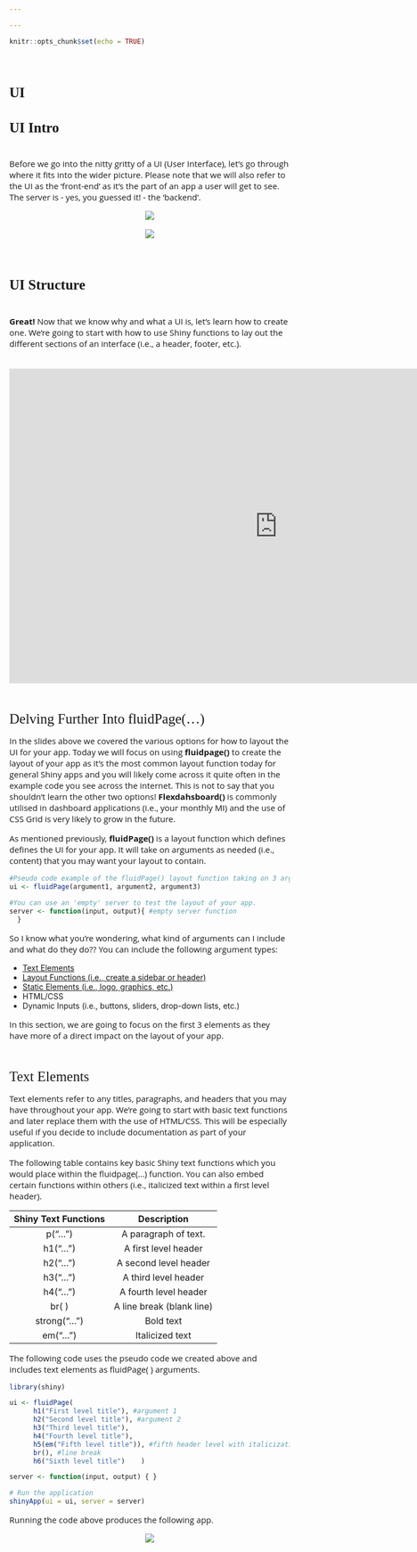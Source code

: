 ```yaml
---

---
```

<style>
@import url('https://fonts.googleapis.com/css?family=Scope+One&display=swap');
@import url('https://fonts.googleapis.com/css?family=Scope+One|Unica+One&display=swap&subset=latin-ext');
@import url('https://fonts.googleapis.com/css?family=Open+Sans&display=swap');

h1,h2 {font-family: 'Unica One', cursive;
  font-size: 25px;}
p2 {font-family: 'Unica One', cursive;
  font-size: 25px;}       
p {font-family: 'Open Sans', sans-serif;
  font-size: 15px;}   
</style>
  ```r
knitr::opts_chunk$set(echo = TRUE)
```
&nbsp;    


# UI {.tabset .tabset-fade}  

## UI Intro  
&nbsp;    
Before we go into the nitty gritty of a UI (User Interface), let's go through where it fits into the wider picture. Please note that we will also refer to the UI as the 'front-end' as it's the part of an app a user will get to see. The server is - yes, you guessed it! - the 'backend'.
&nbsp;  

<center>
  ![](2.UI_Intro_a.png)
<br><br>
  ![](2.UI_Intro_b.png)
</center>
  &nbsp;  

## UI Structure  
&nbsp;  
**Great!** Now that we know why and what a UI is, let's learn how to create one. We're going to start with how to use Shiny functions to lay out the different sections of an interface (i.e., a header, footer, etc.).  
&nbsp;  

<center>
<iframe src="https://4mosteurope.sharepoint.com/sites/traininganddevelopment/_layouts/15/Doc.aspx?sourcedoc={2d107d5a-b149-495d-bbc9-56f4abc225c4}&amp;action=embedview&amp;wdAr=1.7777777777777777" width="962px" height="565px" frameborder="0">This is an embedded <a target="_blank" href="https://office.com">Microsoft Office</a> presentation, powered by <a target="_blank" href="https://office.com/webapps">Office</a>.</iframe>
</center>
&nbsp;  

<p2>Delving Further Into fluidPage(...)</p2>
&nbsp;  

<p>
In the slides above we covered the various options for how to layout the UI for your app. Today we will focus on using **fluidpage()** to create the layout of your app as it's the most common layout function today for general Shiny apps and you will likely come across it quite often in the example code you see across the internet. This is not to say that you shouldn't learn the other two options! **Flexdahsboard()** is commonly utilised in dashboard applications (i.e., your monthly MI) and the use of CSS Grid is very likely to grow in the future.</p>  

<p>As mentioned previously, **fluidPage()** is a layout function which defines defines the UI for your app. It will take on arguments as needed (i.e., content) that you may want your layout to contain.</p>

```r
#Pseudo code example of the fluidPage() layout function taking on 3 arguments
ui <- fluidPage(argument1, argument2, argument3)

#You can use an 'empty' server to test the layout of your app.
server <- function(input, output){ #empty server function
  }
```
<p>So I know what you're wondering, what kind of arguments can I include and what do they do??
  You can include the following argument types:
  <ul>
  <li><a href="#targetname">Text Elements</a></li>
  <li><a href="#targetlayout">Layout Functions (i.e., create a sidebar or header)</a></li>
  <li><a href="#targetstatic">Static Elements (i.e., logo, graphics, etc.)</a></li>
  <li>HTML/CSS</li>
  <li>Dynamic Inputs (i.e., buttons, sliders, drop-down lists, etc.)</li>
  </ul>
In this section, we are going to focus on the first 3 elements as they have more of a direct impact on the layout of your app. 

<br>  

<p2><a name="targetname">Text Elements</a></p2>

<p>Text elements refer to any titles, paragraphs, and headers that you may have throughout your app. We're going to start with basic text functions and later replace them with the use of HTML/CSS. This will be especially useful if you decide to include documentation as part of your application.</p>

<p>The following table contains key basic Shiny text functions which you would place within the fluidpage(...) function. You can also embed certain functions within others (i.e., italicized text within a first level header).</p>

  | Shiny Text Functions | Description |
  |:---------:|:---------:|
  | p("...") | A paragraph of text. |
  | h1("...") | A first level header |
  | h2("...") | A second level header |
  | h3("...") | A third level header |
  | h4("...") | A fourth level header |
  | br( ) | A line break (blank line) |
  | strong("...") | Bold text |
  | em("...") | Italicized text|

<p>The following code uses the pseudo code we created above and includes text elements as fluidPage( ) arguments.</p>
```r
library(shiny)

ui <- fluidPage(
      h1("First level title"), #argument 1
      h2("Second level title"), #argument 2
      h3("Third level title"),
      h4("Fourth level title"),
      h5(em("Fifth level title")), #fifth header level with italicization
      br(), #line break
      h6("Sixth level title")    )

server <- function(input, output) { }

# Run the application 
shinyApp(ui = ui, server = server)
```

<p>Running the code above produces the following app.</p>

<center>
<div style="width:50%; height:30%">
![](textapp_ex.png)
</div>
</center>

<br>
<p>As you can see, it's fairly straightforward to add text in your interface. Each text function applies the same format assigned to that particular function (i.e., h1 will always produce bold, large text). This is very similar to applying the same formatting to headers in documentation which you find in Microsoft Word.</p>
<center>
<div style="width:50%; height:30%">
![](wordformat.png)
</div>
</center>
<br>
<p>To create your own text styles, you will learn to use HTML tags later in the training. Don't worry, we will get there!</p>
<br>
<style>
div.blue {background-color:#0f0f4b; border-radius:5px; padding:20px;}
</style>

<div class="blue">
<font color="white">
<img style="width:30px; height:25px" src="whitecomp.png"> <p style="font-size:15px; display:inline;"> Let's have a little fun and practice - Using the commands you've just learned, see if you can create the following app:</p></img>

<div class = "row">
<div class = "col-md-6">
![](starsapp_ex.png)

</div>
<div class = "col-md-6">
<div id="testing2" style="display:none;">
```r
library(shiny)

ui <- fluidPage(
  h4(em("A long time ago")), 
  h2(em("in a galaxy")), 
  h1(em("far, far away..."))  )

server <- function(input, output) { }

# Run the application 
shinyApp(ui = ui, server = server)
```
</div>

<button onclick="myFunction()"><p style="color:#696969">Click me if you've tried!</p></button>

<p id="demo2"></p>

<script>
function myFunction() {
  var x = document.getElementById("testing2").innerHTML;
  document.getElementById("demo2").innerHTML = x;
}
</script>

</div>
</div>
</font>
</div>
<br>

&nbsp;  

<p2><a name="targetlayout">Shiny UI Layout Functions</a></p2>

<p>The following table contains  the various layout options that you can use. It is not an exhaustive list but does contain the functions you are most likely to need or come across. Non-fluidPage layout options are listed toward the bottom. </p>
  
  |  Shiny UI Functions  |      Description      |
  |:---------------------|:----------------------|
  | [fluidPage()](https://shiny.rstudio.com/reference/shiny/0.14/column.html)| All fluidPage layouts must start with this function |
  | fluidRow() | Creates a row to separate content vertically       |
  | [column()](https://shiny.rstudio.com/reference/shiny/latest/column.html)   | Passed to fluidRow to separate content horizontally |
  | [titlePanel()](https://shiny.rstudio.com/reference/shiny/0.14/titlePanel.html)   | Creates a panel containing the application title.  |
  | [headerPanel()](https://shiny.rstudio.com/reference/shiny/0.11/headerPanel.html)  | Creates a header panel        |
  | [sidebarLayout()](https://shiny.rstudio.com/reference/shiny/0.14/sidebarLayout.html)| Creates sidebar to add content|
  | [sidebarPanel()](https://shiny.rstudio.com/reference/shiny/0.14/sidebarPanel.html) | The side Panel argument passed to sidebarLayout()  |
  | [mainPanel()](https://shiny.rstudio.com/reference/shiny/0.14/mainPanel.html)    | The main Panel argument passed to sidebarLayout()  |
  | [tabsetPanel()](https://shiny.rstudio.com/reference/shiny/0.14/tabsetPanel.html)  | Creates tabs on which you can add different content|
  | [tabPanel()](https://shiny.rstudio.com/reference/shiny/0.14/tabPanel.html)     | A tab passed to tabsetPanel() |
  | [conditionalPanel()](https://shiny.rstudio.com/reference/shiny/0.11/conditionalPanel.html)| Creates a panel which exists when a condition is met |
  | [navbarPage()](https://shiny.rstudio.com/reference/shiny/1.0.5/navbarPage.html)   | Creates a page with a navigation bar at the top     |
  | [navlistPanel()](https://shiny.rstudio.com/reference/shiny/latest/navlistPanel.html) | Similar to tabPanel except that navigation is on the left instead of the top|
  | [wellPanel()](https://shiny.rstudio.com/reference/shiny/0.11/wellPanel.html)| Creates a panel with a slightly inset border and grey background |
  | [inputPanel()](https://shiny.rstudio.com/reference/shiny/0.11/inputPanel.html) | A flowLayout with a grey border and light grey background|
  | [absolutePanel()](https://shiny.rstudio.com/reference/shiny/0.12.1/absolutePanel.html) | Creates a panel whose contents are absolutely positioned |
  | [splitLayout()](https://shiny.rstudio.com/reference/shiny/0.14/splitLayout.html)  | Lays out elements horizontally, dividing the available horizontal space into equal parts (by default)|
  | [verticalLayout()](https://shiny.rstudio.com/reference/shiny/0.14/verticalLayout.html) | Create a container that includes one or more rows of content (each element passed to the container will appear on it's own line in the UI)|
| [flowLayout()](https://shiny.rstudio.com/reference/shiny/0.14/flowLayout.html) | Lays out elements in a left-to-right, top-to-bottom arrangement|


<p>
You can embed certain functions inside of others, such as tabPanel( ) inside of tabsetPanel( ) or the use of sidebarPanel( ) inside of sidebarLayout( ). And yes, you could even embed sidebarLayout( ) inside of tabsetPanel( )! Just remember to separate each of these functions with a comma.
</p>

<p>Today, we will build two fairly basic, but common layouts - the Sidebar Layout and an application using tabs.We will also quickly cover a simple example using fluidRow. Let's start with the Sidebar Layout:</p>
<center>
![](tabapp_ex.png)
</center>
<br>
<p>The code below produces the app. I've included some code that you will not understand until we go through control widgets but is there so you can view the layout.</p>

```r
library(shiny)
library(datasets)
data("faithful") #in build dataset

#Sidebar Layout 
ui <- fluidPage( #All layout functions are held here
  titlePanel("Hello 4most!"),
  sidebarLayout(
    sidebarPanel( #sidebarPanel feed into the sidebarLayout
      # Input: Slider for the number of bins - Not expected to know this yet
      sliderInput(inputId = "bins",
                  label = "Number of bins:",
                  min = 1, max = 50, value = 30) ),
    mainPanel( #mainPanel to the right of the sidebarPanel 
      #displays output - Not expected to know this yet
      plotOutput(outputID="distplot") )
  )
)

server <- function(input, output) {
  # Histogram of the Old Faithful Geyser Data - Not expected to know this yet
    output$distPlot <- renderPlot({
      x    <- faithful$waiting
      bins <- seq(min(x), max(x), length.out = input$bins + 1)
      hist(x, breaks = bins, col = "#75AADB", border = "white",
           xlab = "Waiting time to next eruption (in mins)",
           main = "Histogram of waiting times")})
}

# Run the application 
shinyApp(ui = ui, server = server)
```
<br>
<p>Now let's create an application with a sidebar and content on different tabs!</p>

<center>
![](acttab_ex.png)
</center>
<br>
<p>As above, there are control widgets that we've not covered yet and are included for illustration purposes</p>
```r
library(shiny)

ui <- fluidPage(
  br(), #included for some vertical space at the top
  sidebarLayout( #holds sidebarPanel and mainPanel
    sidebarPanel(
        radioButtons("dist", "Distribution type:",
                     c("Normal" = "norm", "Uniform" = "unif",
                       "Log-normal" = "lnorm", "Exponential" = "exp")),
        br(),
        sliderInput("n", "Number of observations:",
                    value = 500, min = 1, max = 1000)
    ),
    mainPanel( #Place the tabs within the main panel
      tabsetPanel(type = "tabs",
                  tabPanel("Plot", plotOutput("plot")), #First tab and content
                  tabPanel("Summary", verbatimTextOutput("summary")), #Second tab
                  tabPanel("Table", tableOutput("table")) # Third tab and content
      ))
  ))

server <- function(input, output) {
  # Reactive expression to generate the requested distribution ----
  d <- reactive({
        dist <- switch(input$dist,
                       norm = rnorm, unif = runif,
                       lnorm = rlnorm, exp = rexp, rnorm)
        dist(input$n) })
  
  # Generate a plot of the data - Displayed on first tab
  output$plot <- renderPlot({
        dist <- input$dist
        n <- input$n
        hist(d(), main = paste("r", dist, "(", n, ")", sep = ""),
                  col = "#75AADB", border = "white") })
  
  # Generate a summary of the data - Displayed on second tab
  output$summary <- renderPrint({ summary(d()) })
  
  # Generate an HTML table view of the data - Displayed on third tab
  output$table <- renderTable({  d() })
}

shinyApp(ui, server)
```
<br>
<p>The next example covers the use of fluidRow( ). fluidRow can include further layout functions (such as column as illustrated below) or specific content that you want to lay within the same row. Content outside of fluidRow( ) will fall in a different vertical space. For example, the titlePanel( ) containing "Hello 4most!" is outside of fluidRow( ) and therefore the content is not on the same row as the text and 4most logo:</p>
<center>
![](fluidRow_ex.png)
</center>
<br>
```r
library(shiny)

#Sidebar Layout
ui <- fluidPage(
  titlePanel("Hello 4most!"),
  fluidRow( #Insert 3 columns adding up to the 12 unit width used in fluidPage()
    column(3, h1("Column Width 3")), #This column (width=3)can remain empty for empty space
    column(6, img(src="4Most.png", height = 100, width = 100, align ="left")),
    column(3, h1("Column Width 3")) #Third column with width 3
  )
)

server <- function(input, output) {
  #Empty for this example }  
shinyApp(ui = ui, server = server)
```
&nbsp; 

<p>
In the following section, we'll look at a simplified version of the 4most Economic Model tool and how to recreate the layout. As a final step, we'll also cover conditionalPanels. 
</p>
&nbsp;  

<p2>shinyDashboard with Eduardo</p2>
&nbsp;  
<p>Below we've embedded a Shiny app built by our very own Eduardo Cortes which illustrates the use of shinyDashboard - an alternative to using fluidPage( ). Depending on the motivation behind your app, using shinyDashboard may make more sense.[Right click to open separately](https://eduardo2c.shinyapps.io/analytics_summit/)</p>

<center>
<iframe width="100%" height="550" src="https://eduardo2c.shinyapps.io/analytics_summit/" scrolling= "yes"></iframe>
</center> 

<p>Let's walk through the creation of the app with Eduardo:</p>

<center>
<iframe src="https://4mosteurope.sharepoint.com/sites/traininganddevelopment/_layouts/15/Doc.aspx?sourcedoc={627d0bd9-2c0c-4e3a-99a5-b8cc04c8c98a}&amp;action=embedview&amp;wdAr=1.7777777777777777" width="962px" height="565px" frameborder="0">This is an embedded <a target="_blank" href="https://office.com">Microsoft Office</a> presentation, powered by <a target="_blank" href="https://office.com/webapps">Office</a>.</iframe>
</center>

&nbsp;    

<p2><a name="targetstatic">Static Elements</a></p2>

<p>Remember that www/ folder we initially created when setting up your working directory? Well, now is when it comes to use! </p>
```r
Folder Structure
| shinyApp/
  | ui.R
  | server.R
| www/ #Folder in which you place all images and logos you want to embed.
  | image.png
```

<p>Once you've placed the image in the www/ folder, you will need to call it from within the layout function/area you want shiny to display it from. As an example, we're going to add an image to the example we previously practiced with (adding text elements): </p>

<center>
![](starsapp_img.png)
</center>
<p>To insert the Star Wars image you see above, you will place the image in the www/ folder and decide where in the app you want to see it. In the example above, I've created a row below the text and inserted the image there as shown in the code:</p>

```r
library(shiny)

ui <- fluidPage(
  h4(em("A long time ago")), 
  h2(em("in a galaxy")), 
  h1(em("far, far away...")),
  fluidRow(img(src="starwars3.jpg")))

server <- function(input, output) { }

# Run the application 
shinyApp(ui = ui, server = server)
```

<p>This is **not your only option**. You can also insert images using HTML. We will go further into HTML when we're further along in the training but the following example code demonstrates how we could utilise HTML instead to produce the same app. I've also added a command to center the image in this example:</p>

```r
library(shiny)

ui <- fluidPage(
  h4(em("A long time ago")), 
  h2(em("in a galaxy")), 
  h1(em("far, far away...")),
  HTML('<center><img src="starwars3.jpg"></center>'))

server <- function(input, output) { }

# Run the application 
shinyApp(ui = ui, server = server)
```
<br>
<style>
div.blue {background-color:#0f0f4b; border-radius:5px; padding:5px;}
</style>

<div class="blue">
<font color="white">
<center><img style="width:30px; height:25px" src="whitecomp.png"> <p style="font-size:15px; display:inline;"> Time to think about your app!</p></img></center><br>
<center><p>Are there any images or logos you would like to include? In which section of your app are planning to place them in?</p></center>

&nbsp;    

## UI Practice    
&nbsp;    
Practice your knowledge! For solutions today - ask Gissella or Nir :)  
&nbsp;    

<iframe src="https://4mosteurope.sharepoint.com/sites/traininganddevelopment/_layouts/15/Doc.aspx?sourcedoc={0773d174-dea0-47bc-8a5b-33fcac729730}&amp;action=embedview&amp;wdAr=1.7777777777777776" width="962px" height="565px" frameborder="0">This is an embedded <a target="_blank" href="https://office.com">Microsoft Office</a> presentation, powered by <a target="_blank" href="https://office.com/webapps">Office</a>.</iframe>  
&nbsp;  


## Design Considerations  
  

<img style="width:20%; height:10%; margin:25px 40px;" src="trex1.png"><p style="font-family: 'Unica One', cursive; font-size:30px; display:inline;">UI Design Considerations</p></img>
<p>The design of how our clients will interact with our output is an issue we don't often come across and so we've included some useful items to consider when designing the layout and general appearance of your Shiny application.</p>
<br>

<p2>Leverage User Expectations</p2>
<p>If you were to find yourself lost in London today, you would immediately look for street signs, tube/bus stations or other recognizable landmarks. Similarly, users are accustomed to finding certain signposts on websites in certain areas (i.e., link to home page at the top). Unless you’re asked for something specific from a client, you can you use these expectations as a blueprint for your app. 
</p>
<center>
<div style="width:65%; height:45%">
![](layout_expect.png)
</center>
<br>
<p>The image above illustrates where users typically go when using a website based on various eye-tracking studies. When looking for the home page, users tend to focus to the top and and to the right. When looking for navigation links, users look to the left or towards the top. Essentially if users have these expectations, make it easy for you and your end-user and don't reinvent the wheel!</p>
<br>

<p2>Visual Hierarchy</p2>
<p>This is essentially the concept of aligning the appearance of your content to how it important it is. This is something we naturally do when writing model documentation - Main Headers are typically the largest, boldest text and sub-headers are in smaller text.</p>
<center>
![](hierarchy_img.png)
</center>
<br>
<p>Although the example above uses text, visual hierarchy applies to all content. Try not to display graphs/controls of less importance in the same manner as the more key graphs/controls. The difference will guide the user towards the key components of the app.</p>
<br>

<p2>Clarity & Simplicity</p2>

<ul>
<li><p>Clarity, in this context, is the idea that your end-user should know what to do at all times and not be left wondering how to work through your app. Keep in mind that lack of clarity can stem from both too little or too much information so take a step back and see where you can clean up or add content.</p></li>
<li><p>Users expect interactive elements to be placed near the object they wish to control (i.e., submit button right below a form rather than set at the top of a page).If you want your user to be able to manipulate a certain graph, ensure that the options, such as a drop-down list, are near to the graph they will be changing.</p></li>
<li><p>Ensure interface elements (i.e., buttons) have a clear meaning if you decide to use graphic elements. For instance, using a house graphic for the home page if fairly clear rather than using a box.</p></li>
<li><p>Defaults - most people never reset default settings. We still see plenty of people using the default display in SAS despite display settings that are easier on the eyes. With this in mind, ensure that any default settings you include (i.e., sample sizes, where sliders start and end, etc.) are useful and make sense in the context you're using them in.</p></li></ul>
<br>

<p2>Consistency</p2>
<p>You should ensure that graphics, terminology and formatting are consistent throughout the app and not simply consistent in one sectio of the app. An icon should represent the same thing throughout the app and not multiple different concepts that are dependent on context (i.e., don't use a home icon to mean home page and go to the top of a section - one or the other, not both). Dates should be in the same format from one tab to another. Color palette choice, unless for a specific reason, should also be consistent to ensure a professional appearance.</p>
<br>

<p2>Give Feedback</p2>
<p>Your end user should always know what is going on - If you press a button, how do you know if something is actually happening or if the action is broken? Always supply a visible way of displaying this. For instance, a rolling button or a message(i.e., "Model processing").  </p>
<br>


## Checkpoint 2
&nbsp;    
Time for the next step in creating our app today:  
&nbsp; 

<iframe src="https://4mosteurope.sharepoint.com/sites/traininganddevelopment/_layouts/15/Doc.aspx?sourcedoc={d0742f79-f991-4f49-969e-18c4ed484796}&amp;action=embedview&amp;wdAr=1.7777777777777776" width="962px" height="565px" frameborder="0">This is an embedded <a target="_blank" href="https://office.com">Microsoft Office</a> presentation, powered by <a target="_blank" href="https://office.com/webapps">Office</a>.</iframe>
&nbsp;  
<p2>Wireframing</p2>

<p>The following website is a free resources that allows you to draft the layout to a website/application. [Click on me to open](http://framebox.org/) </p>
<center>
<iframe width="100%" height="550" src="http://framebox.org/" scrolling= "yes"></iframe>
</center> 

